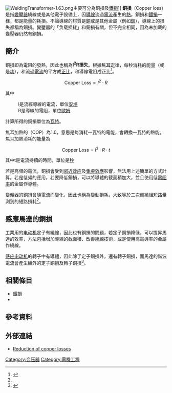 [[File:WeldingTransformer-1.63.png|thumb]]主要可分為銅損及[[鐵損|鐵損]]]]
'''銅損'''（Copper loss）是指[[變壓器|變壓器]]繞線或是其他電子設備上，因[[導線|導線]]流過[[電流|電流]]產生的[[熱|熱]]。銅損和[[鐵損|鐵損]]一様，都是能量的耗損。不論導線的材質是[[銅|銅]]或是其他金屬（例如[[鋁|鋁]]），導線上的損失都稱為銅損。變壓器的「负载损耗」和銅損有關，但不完全相同，因為未加載的變壓器仍然有銅損。

==簡介==
銅損即為[[電阻|電阻]]的發熱，因此也稱為'''I<sup>2</sup>R損失'''。根據[[焦耳定律|焦耳定律]]，每秒消耗的能量（或是[[功|功]]），和流過[[電流|電流]]的平方成[[正比|正比]]，和導線電阻成正比<ref name="电机与电气控制">{{cite book|title=电机与电气控制|url=http://books.google.com/books?id=_gLrAGSJwkgC&pg=PA79|year=2004|publisher=清华大学出版社有限公司|isbn=978-7-81082-232-9|pages=79–}}</ref>。

:<math>\mbox{Copper Loss} \propto I^2 \cdot R</math>

其中
:I是流經導線的電流，單位[[安培|安培]]
:R是導線的電阻，單位[[歐姆|歐姆]]

計算所得的銅損單位為[[瓦特|瓦特]]。

焦耳加熱的{{link-en|功能係數|coefficient of performance}}（COP）為1.0，意思是每消耗一瓦特的電能，會轉換一瓦特的熱能，焦耳加熱消耗的能量為

:<math>\mbox{Copper Loss} = I^2 \cdot R \cdot t</math>

其中t是電流持續的時間，單位是[[秒|秒]]

若是高頻的電流，銅損會受到[[邻近效应|邻近效应]]及[[集膚效應|集膚效應]]影響，無法用上述簡單的方式計算。若是低頻的應用，若要降低銅損，可以將導體的截面積加大，並且使用低[[電阻率|電阻率]]的金屬作導體。

[[變頻器|變頻器]]的銅損會隨電流而變化，因此也稱為變動損耗，大致等於二次側繞組[[短路|短路]]量測到的短路損耗<ref name="电机与电气控制"/>。

==感應馬達的銅損==
工業用的[[电动机|电动机]]定子有繞線，因此也有銅損的問題，若定子銅損降低，可以提昇馬達的效率，方法包括增加導線的截面積、改善繞線技術，或是使用高電導率的金屬作繞線。

[[感应电动机|感应电动机]]的轉子中有導體，因此除了定子銅損外，還有轉子銅損，而馬達的諧波電流會產生額外的定子銅損及轉子銅損<ref>{{cite book|title=电动机控制|url=http://books.google.com/books?id=duI5gRust8UC&pg=PA85|year=2003|publisher=清华大学出版社有限公司|isbn=978-7-302-07117-4|pages=85–}}</ref>。

==相關條目==
* [[鐵損|鐵損]]
* {{link-en|高效率馬達用的銅|Copper in energy efficient motors}}

==參考資料==
{{reflist}}

==外部連結==
* [http://www.articleworld.org/index.php/Copper_loss Reduction of copper losses]

[[Category:变压器|Category:变压器]]
[[Category:電機工程|Category:電機工程]]

{{技術小作品}}